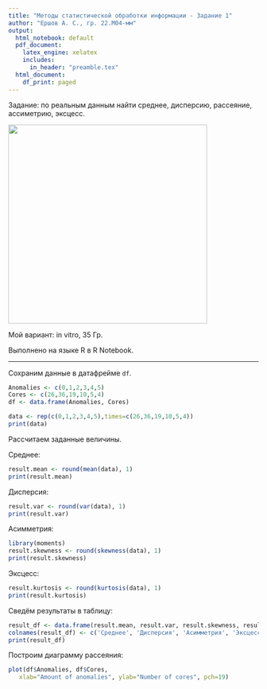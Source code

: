 ```yaml
---
title: "Методы статистической обработки информации - Задание 1"
author: "Ершов А. С., гр. 22.М04-мм"
output:
  html_notebook: default
  pdf_document:
    latex_engine: xelatex
    includes:
      in_header: "preamble.tex"
  html_document:
    df_print: paged
---
```


Задание: по реальным данным найти среднее, дисперсию, рассеяние, ассиметрию, эксцесс.

![](tasks.png){width="400px"}

Мой вариант: in vitro, 35 Гр.

Выполнено на языке R в R Notebook.

---

Сохраним данные в датафрейме `df`.

```r
Anomalies <- c(0,1,2,3,4,5)
Cores <- c(26,36,19,10,5,4)
df <- data.frame(Anomalies, Cores)
```

```r
data <- rep(c(0,1,2,3,4,5),times=c(26,36,19,10,5,4))
print(data)
```


Рассчитаем заданные величины.

Среднее:

```r
result.mean <- round(mean(data), 1)
print(result.mean)
```
Дисперсия:
```r
result.var <- round(var(data), 1)
print(result.var)
```
Асимметрия:
```r
library(moments)
result.skewness <- round(skewness(data), 1)
print(result.skewness)
```
Эксцесс:
```r
result.kurtosis <- round(kurtosis(data), 1)
print(result.kurtosis)
```

Сведём результаты в таблицу:
```r
result_df <- data.frame(result.mean, result.var, result.skewness, result.kurtosis)
colnames(result_df) <- c('Среднее', 'Дисперсия', 'Асимметрия', 'Эксцесс')
print(result_df)
```

Построим диаграмму рассеяния:
```r
plot(df$Anomalies, df$Cores,
   xlab="Amount of anomalies", ylab="Number of cores", pch=19) 
```